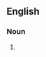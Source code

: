 ==English==

===Noun===
{{head|en|noun form|head=[[extra]] [[base]] [[hit]]s}}

# {{plural of|extra base hit|lang=en}}